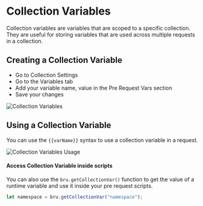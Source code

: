 # Collection Variables

Collection variables are variables that are scoped to a specific collection. They are useful for storing variables that are used across multiple requests in a collection.

## Creating a Collection Variable
* Go to Collection Settings
* Go to the Variables tab
* Add your variable name, value in the Pre Request Vars section
* Save your changes

![Collection Variables](/screenshots/variables/collection-variables.png)

## Using a Collection Variable
You can use the `{{varName}}` syntax to use a collection variable in a request.

![Collection Variables Usage](/screenshots/variables/collection-variables-usage.png)

#### Access Collection Variable inside scripts
You can also use the `bru.getCollectionVar()` function to get the value of a runtime variable and use it inside your pre request scripts.

```javascript
let namespace = bru.getCollectionVar("namespace");
```
